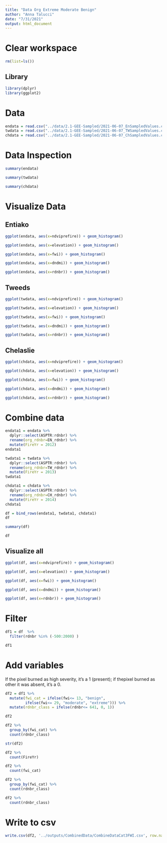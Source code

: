 ```yaml
---
title: "Data Org Extreme Moderate Benign"
author: "Anna Talucci"
date: "7/31/2021"
output: html_document
---
```



# Clear workspace

```r
rm(list=ls()) 
```


## Library
```r
library(dplyr)
library(ggplot2)
```



# Data
```r
endata = read.csv("../data/2.1-GEE-Sampled/2021-06-07_EnSampledValues.csv", header=TRUE, sep = ",", strip.white = TRUE)
twdata = read.csv("../data/2.1-GEE-Sampled/2021-06-07_TWSampledValues.csv", header=TRUE, sep = ",", strip.white = TRUE)
chdata = read.csv("../data/2.1-GEE-Sampled/2021-06-07_ChSampledValues.csv", header=TRUE, sep = ",", strip.white = TRUE)
```


# Data Inspection
```r
summary(endata)
```

```r
summary(twdata)
```
```r
summary(chdata)
```

#  Visualize Data

## Entiako
```r
ggplot(endata, aes(x=ndviprefire)) + geom_histogram() 
```


```r
ggplot(endata, aes(x=elevation)) + geom_histogram() 
```



```r
ggplot(endata, aes(x=fwi)) + geom_histogram() 
```


```r
ggplot(endata, aes(x=dndmi)) + geom_histogram() 
```



```r
ggplot(endata, aes(x=rdnbr)) + geom_histogram() 
```

## Tweeds
```r
ggplot(twdata, aes(x=ndviprefire)) + geom_histogram() 
```


```r
ggplot(twdata, aes(x=elevation)) + geom_histogram() 
```



```r
ggplot(twdata, aes(x=fwi)) + geom_histogram() 
```


```r
ggplot(twdata, aes(x=dndmi)) + geom_histogram() 
```



```r
ggplot(twdata, aes(x=rdnbr)) + geom_histogram() 
```


## Chelaslie
```r
ggplot(chdata, aes(x=ndviprefire)) + geom_histogram() 
```


```r
ggplot(chdata, aes(x=elevation)) + geom_histogram() 
```



```r
ggplot(chdata, aes(x=fwi)) + geom_histogram() 
```


```r
ggplot(chdata, aes(x=dndmi)) + geom_histogram() 
```



```r
ggplot(chdata, aes(x=rdnbr)) + geom_histogram() 
```

# Combine data

```r

endata1 = endata %>% 
  dplyr::select(ASPTR:rdnbr) %>%
  rename(org_rdnbr=EN_rdnbr) %>%
  mutate(FireYr = 2012)
endata1
```

```r

twdata1 = twdata %>% 
  dplyr::select(ASPTR:rdnbr) %>%
  rename(org_rdnbr=TW_rdnbr) %>%
  mutate(FireYr = 2013)
twdata1
```


```r

chdata1 = chdata %>% 
  dplyr::select(ASPTR:rdnbr) %>%
  rename(org_rdnbr=CH_rdnbr) %>%
  mutate(FireYr = 2014)
chdata1
```


```r
df = bind_rows(endata1, twdata1, chdata1)
df
```


```r
summary(df)
```

```r
df
```

## Visualize all

```r
ggplot(df, aes(x=ndviprefire)) + geom_histogram() 
```


```r
ggplot(df, aes(x=elevation)) + geom_histogram() 
```



```r
ggplot(df, aes(x=fwi)) + geom_histogram() 
```


```r
ggplot(df, aes(x=dndmi)) + geom_histogram() 
```



```r
ggplot(df, aes(x=rdnbr)) + geom_histogram() 
```


# Filter

```r
df1 = df  %>% 
  filter(rdnbr %in% (-500:2000) )

df1
```



# Add variables

If the pixel burned as high severity, it’s a 1 (present); if thepixel burned as other it was absent, it’s a 0.

```r
df2 = df1 %>%
  mutate(fwi_cat = ifelse(fwi<= 13, "benign",
         ifelse(fwi<= 29, "moderate", "extreme"))) %>%
  mutate(rdnbr_class = ifelse(rdnbr<= 641, 0, 1))

df2

```




```r

df2 %>% 
  group_by(fwi_cat) %>%
  count(rdnbr_class) 

```

```r
str(df2)
```

```r
df2 %>% 
  count(FireYr)
```

```r
df2 %>% 
  count(fwi_cat)
```

```r
df2 %>% 
  group_by(fwi_cat) %>%
  count(rdnbr_class)
```

```r
df2 %>% 
  count(rdnbr_class)
```

# Write to csv
```r
write.csv(df2, '../outputs/CombinedData/CombineDataCat3FWI.csv', row.names = FALSE)
```